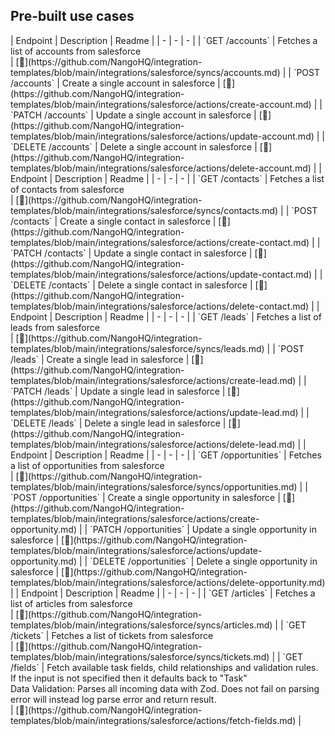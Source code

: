 
## Pre-built use cases

<AccordionGroup>


<Accordion title="Accounts">
| Endpoint | Description | Readme |
| - | - | - |
| `GET /accounts` | Fetches a list of accounts from salesforce<br /> | [🔗](https://github.com/NangoHQ/integration-templates/blob/main/integrations/salesforce/syncs/accounts.md) |
| `POST /accounts` | Create a single account in salesforce | [🔗](https://github.com/NangoHQ/integration-templates/blob/main/integrations/salesforce/actions/create-account.md) |
| `PATCH /accounts` | Update a single account in salesforce | [🔗](https://github.com/NangoHQ/integration-templates/blob/main/integrations/salesforce/actions/update-account.md) |
| `DELETE /accounts` | Delete a single account in salesforce | [🔗](https://github.com/NangoHQ/integration-templates/blob/main/integrations/salesforce/actions/delete-account.md) |
</Accordion>


<Accordion title="Contacts">
| Endpoint | Description | Readme |
| - | - | - |
| `GET /contacts` | Fetches a list of contacts from salesforce<br /> | [🔗](https://github.com/NangoHQ/integration-templates/blob/main/integrations/salesforce/syncs/contacts.md) |
| `POST /contacts` | Create a single contact in salesforce | [🔗](https://github.com/NangoHQ/integration-templates/blob/main/integrations/salesforce/actions/create-contact.md) |
| `PATCH /contacts` | Update a single contact in salesforce | [🔗](https://github.com/NangoHQ/integration-templates/blob/main/integrations/salesforce/actions/update-contact.md) |
| `DELETE /contacts` | Delete a single contact in salesforce | [🔗](https://github.com/NangoHQ/integration-templates/blob/main/integrations/salesforce/actions/delete-contact.md) |
</Accordion>


<Accordion title="Leads">
| Endpoint | Description | Readme |
| - | - | - |
| `GET /leads` | Fetches a list of leads from salesforce<br /> | [🔗](https://github.com/NangoHQ/integration-templates/blob/main/integrations/salesforce/syncs/leads.md) |
| `POST /leads` | Create a single lead in salesforce | [🔗](https://github.com/NangoHQ/integration-templates/blob/main/integrations/salesforce/actions/create-lead.md) |
| `PATCH /leads` | Update a single lead in salesforce | [🔗](https://github.com/NangoHQ/integration-templates/blob/main/integrations/salesforce/actions/update-lead.md) |
| `DELETE /leads` | Delete a single lead in salesforce | [🔗](https://github.com/NangoHQ/integration-templates/blob/main/integrations/salesforce/actions/delete-lead.md) |
</Accordion>


<Accordion title="Opportunities">
| Endpoint | Description | Readme |
| - | - | - |
| `GET /opportunities` | Fetches a list of opportunities from salesforce<br /> | [🔗](https://github.com/NangoHQ/integration-templates/blob/main/integrations/salesforce/syncs/opportunities.md) |
| `POST /opportunities` | Create a single opportunity in salesforce | [🔗](https://github.com/NangoHQ/integration-templates/blob/main/integrations/salesforce/actions/create-opportunity.md) |
| `PATCH /opportunities` | Update a single opportunity in salesforce | [🔗](https://github.com/NangoHQ/integration-templates/blob/main/integrations/salesforce/actions/update-opportunity.md) |
| `DELETE /opportunities` | Delete a single opportunity in salesforce | [🔗](https://github.com/NangoHQ/integration-templates/blob/main/integrations/salesforce/actions/delete-opportunity.md) |
</Accordion>


<Accordion title="Others">
| Endpoint | Description | Readme |
| - | - | - |
| `GET /articles` | Fetches a list of articles from salesforce<br /> | [🔗](https://github.com/NangoHQ/integration-templates/blob/main/integrations/salesforce/syncs/articles.md) |
| `GET /tickets` | Fetches a list of tickets from salesforce<br /> | [🔗](https://github.com/NangoHQ/integration-templates/blob/main/integrations/salesforce/syncs/tickets.md) |
| `GET /fields` | Fetch available task fields, child relationships and validation rules. If the input is not specified then it defaults back to "Task"<br />Data Validation: Parses all incoming data with Zod. Does not fail on parsing error will instead log parse error and return result.<br /> | [🔗](https://github.com/NangoHQ/integration-templates/blob/main/integrations/salesforce/actions/fetch-fields.md) |
</Accordion>

</AccordionGroup>
